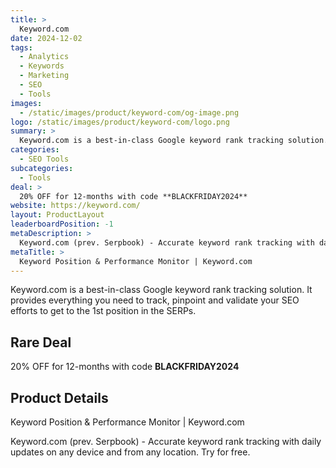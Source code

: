 ```yaml
---
title: >
  Keyword.com
date: 2024-12-02
tags:
  - Analytics
  - Keywords
  - Marketing
  - SEO
  - Tools
images:
  - /static/images/product/keyword-com/og-image.png
logo: /static/images/product/keyword-com/logo.png
summary: >
  Keyword.com is a best-in-class Google keyword rank tracking solution. It provides everything you need to track, pinpoint and validate your SEO efforts to get to the 1st position in the SERPs.
categories:
  - SEO Tools
subcategories:
  - Tools
deal: >
  20% OFF for 12-months with code **BLACKFRIDAY2024**
website: https://keyword.com/
layout: ProductLayout
leaderboardPosition: -1
metaDescription: >
  Keyword.com (prev. Serpbook) - Accurate keyword rank tracking with daily updates on any device and from any location. Try for free.
metaTitle: >
  Keyword Position & Performance Monitor | Keyword.com
---
```

Keyword.com is a best-in-class Google keyword rank tracking solution. It provides everything you need to track, pinpoint and validate your SEO efforts to get to the 1st position in the SERPs.

## Rare Deal

20% OFF for 12-months with code **BLACKFRIDAY2024**

## Product Details

Keyword Position & Performance Monitor | Keyword.com

Keyword.com (prev. Serpbook) - Accurate keyword rank tracking with daily updates on any device and from any location. Try for free.
